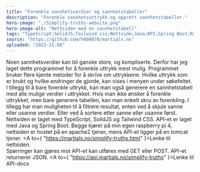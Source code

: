 ```yaml
---
title: "Forenkle sannhetsverdier og sannhetstabeller"
description: "Forenkle sannhetsuttrykk og opprett sannhetstabeller."
hero-image: "./Simplify-truths-website.png"
hero-image-alt: "Nettsiden med en sannhetstabell"
tags: "TypeScript;SolidJS;Tailwind css;Nettside;Java;API;Spring Boot;Raspberry Pi;Apache;Tomcat"
source: "https://github.com/h600878/martials.no"
uploaded: "2022-11-08"
---
```



Noen sannhetsverdier kan bli ganske store, og kompliserte. Derfor har jeg laget dette programmet for å forenkle uttrykk mest mulig.
Programmet bruker flere kjente metoder for å skrive om uttrykkene. Hvilke uttrykk som er brukt og hvilke endringer de gjorde,
kan vises i menyen under søkefeltet.
<br />
I tillegg til å bare forenkle uttrykk, kan man også generere en sannhetstabell med alle mulige verdier i uttrykket.
Hvis man ikke ønsker å forenkle uttrykket, men bare generere tabellen, kan man enkelt skru av forenkling. I tillegg har
man muligheten til å filtrere resultat, enten ved å skjule sanne eller usanne verdier. Eller ved å sortere etter sanne
eller usanne først.
<br />
Nettsiden er laget med TypeScript, SolidJS og Tailwind CSS. API-et er laget med Java og Spring Boot.
Begge kjører på min egen raspberry pi 4, nettsiden er hostet på en apache2 tjener, mens API-et ligger på en tomcat tjener.
<A to={ "https://martials.no/simplify-truths.html" }>Lenke til nettsiden.</A>
<br />
Spørringer kan gjøres mot API-et kan utføres med GET eller POST. API-et returnerer JSON.
<A to={ "https://api.martials.no/simplify-truths" }>Lenke til API-docs</A>
